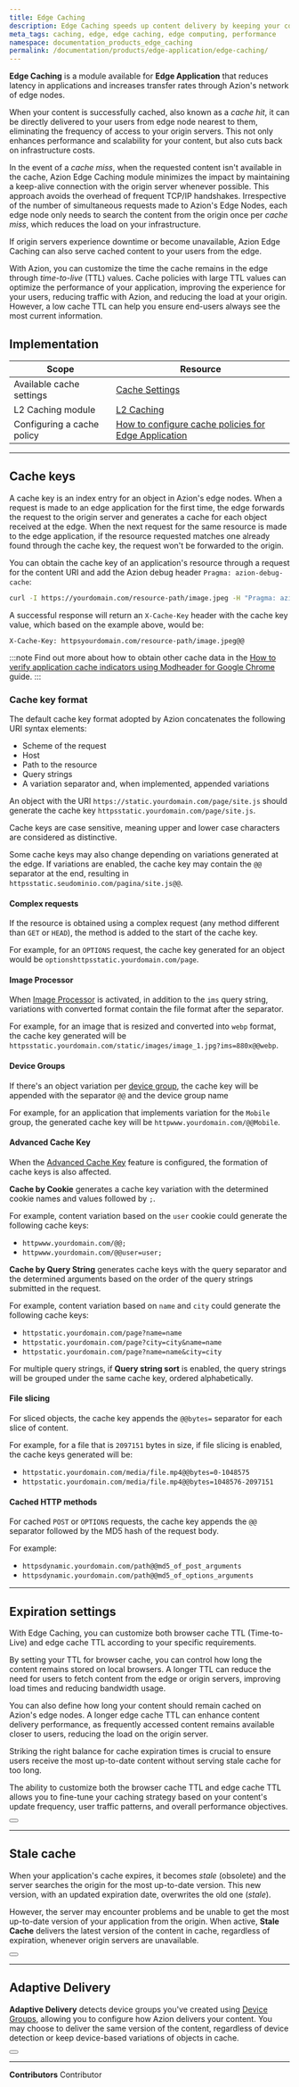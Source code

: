 ```yaml
---
title: Edge Caching
description: Edge Caching speeds up content delivery by keeping your content cached at the edge and bringing your application closer to your users.
meta_tags: caching, edge, edge caching, edge computing, performance
namespace: documentation_products_edge_caching
permalink: /documentation/products/edge-application/edge-caching/
---
```


**Edge Caching** is a module available for **Edge Application** that reduces latency in applications and increases transfer rates through Azion's network of edge nodes.

When your content is successfully cached, also known as a *cache hit*, it can be directly delivered to your users from edge node nearest to them, eliminating the frequency of access to your origin servers. This not only enhances performance and scalability for your content, but also cuts back on infrastructure costs.

In the event of a *cache miss*, when the requested content isn't available in the cache, Azion Edge Caching module minimizes the impact by maintaining a keep-alive connection with the origin server whenever possible. This approach avoids the overhead of frequent TCP/IP handshakes. Irrespective of the number of simultaneous requests made to Azion's Edge Nodes, each edge node only needs to search the content from the origin once per *cache miss*, which reduces the load on your infrastructure.

If origin servers experience downtime or become unavailable, Azion Edge Caching can also serve cached content to your users from the edge. 

With Azion, you can customize the time the cache remains in the edge through *time-to-live* (TTL) values. Cache policies with large TTL values can optimize the performance of your application, improving the experience for your users, reducing traffic with Azion, and reducing the load at your origin. However, a low cache TTL can help you ensure end-users always see the most current information.

## Implementation

| Scope | Resource |
| --- | --- |
| Available cache settings | [Cache Settings](/en/documentation/products/edge-application/cache-settings/) |
| L2 Caching module | [L2 Caching](/en/documentation/products/edge-application/l2-caching/) |
| Configuring a cache policy | [How to configure cache policies for Edge Application](/en/documentation/products/guides/edge-caching/) |

---

## Cache keys

A cache key is an index entry for an object in Azion's edge nodes. When a request is made to an edge application for the first time, the edge forwards the request to the origin server and generates a cache for each object received at the edge. When the next request for the same resource is made to the edge application, if the resource requested matches one already found through the cache key, the request won't be forwarded to the origin.

You can obtain the cache key of an application's resource through a request for the content URI and add the Azion debug header `Pragma: azion-debug-cache`:

```bash
curl -I https://yourdomain.com/resource-path/image.jpeg -H "Pragma: azion-debug-cache"
```

A successful response will return an `X-Cache-Key` header with the cache key value, which based on the example above, would be:

```
X-Cache-Key: httpsyourdomain.com/resource-path/image.jpeg@@
```

:::note
Find out more about how to obtain other cache data in the [How to verify application cache indicators using Modheader for Google Chrome](/en/documentation/products/guides/check-page-cache-time/) guide.
:::

### Cache key format

The default cache key format adopted by Azion concatenates the following URI syntax elements:

- Scheme of the request
- Host
- Path to the resource
- Query strings
- A variation separator and, when implemented, appended variations

An object with the URI `https://static.yourdomain.com/page/site.js` should generate the cache key `httpsstatic.yourdomain.com/page/site.js`.

Cache keys are case sensitive, meaning upper and lower case characters are considered as distinctive.

Some cache keys may also change depending on variations generated at the edge. If variations are enabled, the cache key may contain the `@@` separator at the end, resulting in `httpsstatic.seudominio.com/pagina/site.js@@`.

#### Complex requests

If the resource is obtained using a complex request (any method different than `GET` or `HEAD`), the method is added to the start of the cache key.

For example, for an `OPTIONS` request, the cache key generated for an object would be `optionshttpsstatic.yourdomain.com/page`.

#### Image Processor

When [Image Processor](/en/documentation/products/edge-application/image-processor/) is activated, in addition to the `ims` query string, variations with converted format contain the file format after the separator.

For example, for an image that is resized and converted into `webp` format, the cache key generated will be `httpsstatic.yourdomain.com/static/images/image_1.jpg?ims=880x@@webp`.

#### Device Groups

If there's an object variation per [device group](/en/documentation/products/edge-application/device-groups/), the cache key will be appended with the separator `@@` and the device group name

For example, for an application that implements variation for the `Mobile` group, the generated cache key will be `httpwww.yourdomain.com/@@Mobile`.

#### Advanced Cache Key

When the [Advanced Cache Key](/en/documentation/products/edge-application/application-acceleration/#advanced-cache-key) feature is configured, the formation of cache keys is also affected. 

**Cache by Cookie** generates a cache key variation with the determined cookie names and values followed by `;`. 

For example, content variation based on the `user` cookie could generate the following cache keys:

- `httpwww.yourdomain.com/@@;`
- `httpwww.yourdomain.com/@@user=user;`

**Cache by Query String** generates cache keys with the query separator and the determined arguments based on the order of the query strings submitted in the request. 

For example, content variation based on `name` and `city` could generate the following cache keys:

- `httpstatic.yourdomain.com/page?name=name`
- `httpstatic.yourdomain.com/page?city=city&name=name`
- `httpstatic.yourdomain.com/page?name=name&city=city`

For multiple query strings, if **Query string sort** is enabled, the query strings will be grouped under the same cache key, ordered alphabetically.

#### File slicing

For sliced objects, the cache key appends the `@@bytes=` separator for each slice of content.

For example, for a file that is `2097151` bytes in size, if file slicing is enabled, the cache keys generated will be:

- `httpstatic.yourdomain.com/media/file.mp4@@bytes=0-1048575`
- `httpstatic.yourdomain.com/media/file.mp4@@bytes=1048576-2097151`

#### Cached HTTP methods

For cached `POST` or `OPTIONS` requests, the cache key appends the `@@` separator followed by the MD5 hash of the request body. 

For example:

- `httpsdynamic.yourdomain.com/path@@md5_of_post_arguments`
- `httpsdynamic.yourdomain.com/path@@md5_of_options_arguments`

---

## Expiration settings

With Edge Caching, you can customize both browser cache TTL (Time-to-Live) and edge cache TTL according to your specific requirements.

By setting your TTL for browser cache, you can control how long the content remains stored on local browsers. A longer TTL can reduce the need for users to fetch content from the edge or origin servers, improving load times and reducing bandwidth usage.

You can also define how long your content should remain cached on Azion's edge nodes. A longer edge cache TTL can enhance content delivery performance, as frequently accessed content remains available closer to users, reducing the load on the origin server. 

Striking the right balance for cache expiration times is crucial to ensure users receive the most up-to-date content without serving stale cache for too long.

The ability to customize both the browser cache TTL and edge cache TTL allows you to fine-tune your caching strategy based on your content's update frequency, user traffic patterns, and overall performance objectives.

<Button href="/en/documentation/products/edge-application/cache-settings/#browser-cache-settings" text="Learn more about expiration settings"></Button>

---

## Stale cache

When your application's cache expires, it becomes *stale* (obsolete) and the server searches the origin for the most up-to-date version. This new version, with an updated expiration date, overwrites the old one (*stale*).

However, the server may encounter problems and be unable to get the most up-to-date version of your application from the origin. When active, **Stale Cache** delivers the latest version of the content in cache, regardless of expiration, whenever origin servers are unavailable.

<Button href="/en/documentation/products/edge-application/cache-settings/#stale-cache" text="Learn more about stale cache"></Button>


---

## Adaptive Delivery 

**Adaptive Delivery** detects device groups you've created using [Device Groups](/en/documentation/products/edge-application/device-groups/), allowing you to configure how Azion delivers your content. You may choose to deliver the same version of the content, regardless of device detection or keep device-based variations of objects in cache.

<Button href="/en/documentation/products/edge-application/cache-settings/#adaptive-delivery" text="Learn more about Adaptive Delivery"></Button>

---


**Contributors** <ContributorList>Contributor</ContributorList>
